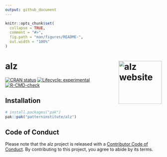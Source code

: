 ```yaml
---
output: github_document
---
```


<!-- README.md is generated from README.Rmd. Please edit that file -->

```r
knitr::opts_chunk$set(
  collapse = TRUE,
  comment = "#>",
  fig.path = "man/figures/README-",
  out.width = "100%"
)
```

# alz <a href="https://www.pattern.institute/alz/"><img src="man/figures/logo.svg" align="right" height="139" alt="alz website" /></a>

<!-- badges: start -->
[![CRAN status](https://www.r-pkg.org/badges/version/alz)](https://CRAN.R-project.org/package=alz)
[![Lifecycle: experimental](https://img.shields.io/badge/lifecycle-experimental-orange.svg)](https://lifecycle.r-lib.org/articles/stages.html#experimental)
[![R-CMD-check](https://github.com/patterninstitute/alz/actions/workflows/R-CMD-check.yaml/badge.svg)](https://github.com/patterninstitute/alz/actions/workflows/R-CMD-check.yaml)
<!-- badges: end -->

## Installation

``` r
# install.packages("pak")
pak::pak("patterninstitute/alz")
```
## Code of Conduct
  
Please note that the alz project is released with a [Contributor Code of
Conduct](https://www.pattern.institute/alz/CODE_OF_CONDUCT.html). By
contributing to this project, you agree to abide by its terms.
